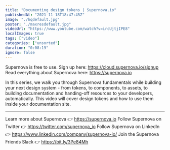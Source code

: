 ```yaml
---
title: "Documenting design tokens | Supernova.io"
publishedAt: "2021-11-18T18:47:45Z"
image: "./hqdefault.jpg"
poster: "./maxresdefault.jpg"
videoUrl: "https://www.youtube.com/watch?v=ircUjtjIPE8"
localImages: true
tags: ["video"]
categories: ["unsorted"]
duration: "0:08:19"
ignore: false
---
```

Supernova is free to use. Sign up here: https://cloud.supernova.io/signup
Read everything about Supernova here: https://supernova.io

In this series, we walk you through Supernova fundamentals while building your next design system - from tokens, to components, to assets, to building documentation and handing-off resources to your developers, automatically. This video will cover design tokens and how to use them inside your documentation site.

--------

Learn more about Supernova 👉 https://supernova.io
Follow Supernova on Twitter 👉  https://twitter.com/supernova_io
Follow Supernova on LinkedIn 👉 https://www.linkedin.com/company/supernova-io/
Join the Supernova Friends Slack 👉 https://bit.ly/3Pe84Mh
